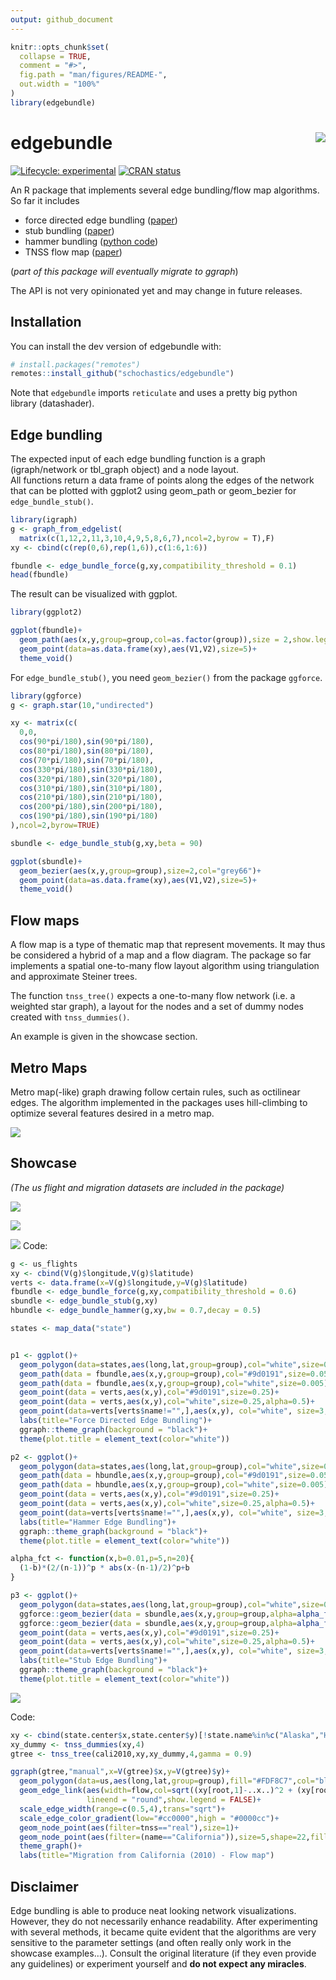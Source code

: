 ```yaml
---
output: github_document
---
```


<!-- README.md is generated from README.Rmd. Please edit that file -->

```r
knitr::opts_chunk$set(
  collapse = TRUE,
  comment = "#>",
  fig.path = "man/figures/README-",
  out.width = "100%"
)
library(edgebundle)
```

# edgebundle  <img src="man/figures/logo.png" align="right"/>

<!-- badges: start -->
[![Lifecycle: experimental](https://img.shields.io/badge/lifecycle-experimental-orange.svg)](https://www.tidyverse.org/lifecycle/#experimental)
[![CRAN status](https://www.r-pkg.org/badges/version/edgebundle)](https://CRAN.R-project.org/package=edgebundle)
<!-- badges: end -->

An R package that implements several edge bundling/flow map algorithms. So far it includes

- force directed edge bundling ([paper](https://citeseerx.ist.psu.edu/viewdoc/download?doi=10.1.1.212.7989&rep=rep1&type=pdf))
- stub bundling ([paper](https://www.uni-konstanz.de/mmsp/pubsys/publishedFiles/NoBr13.pdf))
- hammer bundling ([python code](https://datashader.org/_modules/datashader/bundling.html))
- TNSS flow map ([paper](https://www.tandfonline.com/doi/pdf/10.1080/15230406.2018.1437359?casa_token=1_AncPoEZ8QAAAAA:Qdl39_xDlQVCloneMFhI8rGUGgkzo6mkCMLUJThQfDs6-5J8FcmZXW4oTDqWNKQrbhL3hGEWbTY))


(*part of this package will eventually migrate to ggraph*)

The API is not very opinionated yet and may change in future releases.

## Installation

You can install the dev version of edgebundle with:

``` r
# install.packages("remotes")
remotes::install_github("schochastics/edgebundle")
```

Note that `edgebundle` imports `reticulate` and uses a pretty big python library (datashader).

## Edge bundling

The expected input of each edge bundling function is a graph (igraph/network or tbl_graph object) and a node layout.   
All functions return a data frame of points along the edges of the network that can be plotted with ggplot2 using geom_path or
geom_bezier for `edge_bundle_stub()`.
```r
library(igraph)
g <- graph_from_edgelist(
  matrix(c(1,12,2,11,3,10,4,9,5,8,6,7),ncol=2,byrow = T),F)
xy <- cbind(c(rep(0,6),rep(1,6)),c(1:6,1:6))

fbundle <- edge_bundle_force(g,xy,compatibility_threshold = 0.1)
head(fbundle)
```

The result can be visualized with ggplot.

```r
library(ggplot2)

ggplot(fbundle)+
  geom_path(aes(x,y,group=group,col=as.factor(group)),size = 2,show.legend = FALSE)+
  geom_point(data=as.data.frame(xy),aes(V1,V2),size=5)+
  theme_void()

```

For `edge_bundle_stub()`, you need `geom_bezier()` from the package `ggforce`.

```r
library(ggforce)
g <- graph.star(10,"undirected")

xy <- matrix(c(
  0,0,
  cos(90*pi/180),sin(90*pi/180),
  cos(80*pi/180),sin(80*pi/180),
  cos(70*pi/180),sin(70*pi/180),
  cos(330*pi/180),sin(330*pi/180),
  cos(320*pi/180),sin(320*pi/180),
  cos(310*pi/180),sin(310*pi/180),
  cos(210*pi/180),sin(210*pi/180),
  cos(200*pi/180),sin(200*pi/180),
  cos(190*pi/180),sin(190*pi/180)
),ncol=2,byrow=TRUE)

sbundle <- edge_bundle_stub(g,xy,beta = 90)

ggplot(sbundle)+
  geom_bezier(aes(x,y,group=group),size=2,col="grey66")+
  geom_point(data=as.data.frame(xy),aes(V1,V2),size=5)+
  theme_void()

```

## Flow maps

A flow map is a type of thematic map that represent movements. It may thus be considered a hybrid of a map and a flow diagram.
The package so far implements a spatial one-to-many flow layout algorithm using
triangulation and approximate Steiner trees.

The function `tnss_tree()` expects a one-to-many flow network (i.e. a weighted star graph), a layout for the nodes and
a set of dummy nodes created with `tnss_dummies()`. 

An example is given in the showcase section.

## Metro Maps

Metro map(-like) graph drawing follow certain rules, such as octilinear edges. The algorithm
implemented in the packages uses hill-climbing to optimize several features desired in a metro map.

![](man/figures/berlin.gif)

## Showcase

*(The us flight and migration datasets are included in the package)*

![](man/figures/flights_fdeb.png)

![](man/figures/flights_heb.png)

![](man/figures/flights_seb.png)
Code:
```r
g <- us_flights
xy <- cbind(V(g)$longitude,V(g)$latitude)
verts <- data.frame(x=V(g)$longitude,y=V(g)$latitude)
fbundle <- edge_bundle_force(g,xy,compatibility_threshold = 0.6)
sbundle <- edge_bundle_stub(g,xy)
hbundle <- edge_bundle_hammer(g,xy,bw = 0.7,decay = 0.5)

states <- map_data("state")


p1 <- ggplot()+
  geom_polygon(data=states,aes(long,lat,group=group),col="white",size=0.1,fill=NA)+
  geom_path(data = fbundle,aes(x,y,group=group),col="#9d0191",size=0.05)+
  geom_path(data = fbundle,aes(x,y,group=group),col="white",size=0.005)+
  geom_point(data = verts,aes(x,y),col="#9d0191",size=0.25)+
  geom_point(data = verts,aes(x,y),col="white",size=0.25,alpha=0.5)+
  geom_point(data=verts[verts$name!="",],aes(x,y), col="white", size=3,alpha=1)+
  labs(title="Force Directed Edge Bundling")+
  ggraph::theme_graph(background = "black")+
  theme(plot.title = element_text(color="white"))

p2 <- ggplot()+
  geom_polygon(data=states,aes(long,lat,group=group),col="white",size=0.1,fill=NA)+
  geom_path(data = hbundle,aes(x,y,group=group),col="#9d0191",size=0.05)+
  geom_path(data = hbundle,aes(x,y,group=group),col="white",size=0.005)+
  geom_point(data = verts,aes(x,y),col="#9d0191",size=0.25)+
  geom_point(data = verts,aes(x,y),col="white",size=0.25,alpha=0.5)+
  geom_point(data=verts[verts$name!="",],aes(x,y), col="white", size=3,alpha=1)+
  labs(title="Hammer Edge Bundling")+
  ggraph::theme_graph(background = "black")+
  theme(plot.title = element_text(color="white"))

alpha_fct <- function(x,b=0.01,p=5,n=20){
  (1-b)*(2/(n-1))^p * abs(x-(n-1)/2)^p+b
}

p3 <- ggplot()+
  geom_polygon(data=states,aes(long,lat,group=group),col="white",size=0.1,fill=NA)+
  ggforce::geom_bezier(data = sbundle,aes(x,y,group=group,alpha=alpha_fct(..index..*20)),n=20,col="#9d0191",size=0.1,show.legend = FALSE)+
  ggforce::geom_bezier(data = sbundle,aes(x,y,group=group,alpha=alpha_fct(..index..*20)),n=20,col="white",size=0.01,show.legend = FALSE)+
  geom_point(data = verts,aes(x,y),col="#9d0191",size=0.25)+
  geom_point(data = verts,aes(x,y),col="white",size=0.25,alpha=0.5)+
  geom_point(data=verts[verts$name!="",],aes(x,y), col="white", size=3,alpha=1)+
  labs(title="Stub Edge Bundling")+
  ggraph::theme_graph(background = "black")+
  theme(plot.title = element_text(color="white"))
```


![](man/figures/cali2010_flow.png)

Code:
```r
xy <- cbind(state.center$x,state.center$y)[!state.name%in%c("Alaska","Hawaii"),]
xy_dummy <- tnss_dummies(xy,4)
gtree <- tnss_tree(cali2010,xy,xy_dummy,4,gamma = 0.9)

ggraph(gtree,"manual",x=V(gtree)$x,y=V(gtree)$y)+
  geom_polygon(data=us,aes(long,lat,group=group),fill="#FDF8C7",col="black")+
  geom_edge_link(aes(width=flow,col=sqrt((xy[root,1]-..x..)^2 + (xy[root,2]-..y..)^2)),
                 lineend = "round",show.legend = FALSE)+
  scale_edge_width(range=c(0.5,4),trans="sqrt")+
  scale_edge_color_gradient(low="#cc0000",high = "#0000cc")+
  geom_node_point(aes(filter=tnss=="real"),size=1)+
  geom_node_point(aes(filter=(name=="California")),size=5,shape=22,fill="#cc0000")+
  theme_graph()+
  labs(title="Migration from California (2010) - Flow map")
```


## Disclaimer

Edge bundling is able to produce neat looking network visualizations. However, they do not 
necessarily enhance readability. After experimenting with several methods, it became quite
evident that the algorithms are very sensitive to the parameter settings (and often really only work in the showcase examples...). Consult the original literature (if they even provide any guidelines) or experiment yourself and **do not expect any miracles**.
